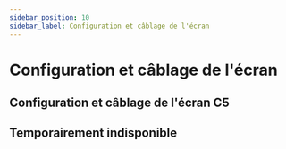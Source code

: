 ```yaml
---
sidebar_position: 10
sidebar_label: Configuration et câblage de l'écran
---
```



# Configuration et câblage de l'écran

## Configuration et câblage de l'écran C5
## Temporairement indisponible
